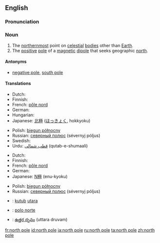 {{see|North Pole}}
==English==

===Pronunciation===
{{IPA|/ˌnɔːθ ˈpəʊl/}}

===Noun===
{{en-noun|sg=[[north]] [[pole]]}}

# The [[northernmost]] point on [[celestial]] [[body|bodies]] other than [[Earth]].
# The [[positive]] [[pole]] of a [[magnetic]] [[dipole]] that seeks geographic [[north]].

====Antonyms====
*{{italbrac-colon|positive pole}} [[negative pole]], [[south pole]]

====Translations====
{{trans-top|northernmost point on celestial bodies}}
* Dutch: {{t-|nl|noordpool|m}}
* Finnish: {{t+|fi|pohjoisnapa}}
* French: [[pôle nord]] {{m}}
* German: {{t-|de|Nordpol|m}}
* Hungarian: {{t|hu|Északi-sark}}
* Japanese: [[北極]] ([[ほっきょく]], hokkyoku)
{{trans-mid}}
* Polish: [[biegun północny]] {{m}}
* Russian: [[северный полюс]] (sévernyj póljus) {{m}}
* Swedish: {{t-|sv|nordpol|c}}
* Urdu: [[قطب شمالی]] (qutab-e-shumaali) {{m}}
{{trans-bottom}}

{{trans-top|positive pole of a magnetic dipole}}
* Dutch: {{t-|nl|noordpool|m}}
* Finnish: {{t+|fi|pohjoisnapa}}
* French: [[pôle nord]] {{m}}
* German: {{t-|de|Nordpol|m}}
* Japanese: [[N極]] (enu-kyoku)
{{trans-mid}}
* Polish: [[biegun północny]] {{m}}
* Russian: [[северный полюс]] (sévernyj póljus) {{m}}
{{trans-bottom}}

{{checktrans-top}}
*{{ttbc|Indonesian}}: [[kutub]] [[utara]]
{{checktrans-mid}}
*{{ttbc|Spanish}}: [[polo norte]]
*{{ttbc|Telugu}}: [[ఉత్తర దృవం]] (uttara druvam)
{{checktrans-bottom}}

[[fr:north pole]]
[[id:north pole]]
[[ja:north pole]]
[[ru:north pole]]
[[ta:north pole]]
[[zh:north pole]]